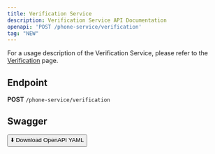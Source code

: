 ```yaml
---
title: Verification Service
description: Verification Service API Documentation
openapi: 'POST /phone-service/verification'
tag: "NEW"
---
```


For a usage description of the Verification Service, please refer to the [Verification](/essentials/phoneServices) page.

## Endpoint

**POST** `/phone-service/verification`

## Swagger
<a href="/downloads/swagger/phoneServices/phoneService.postman_collection.json" download="phoneService.postman_collection.json">
  <button>⬇️ Download OpenAPI YAML</button>
</a>